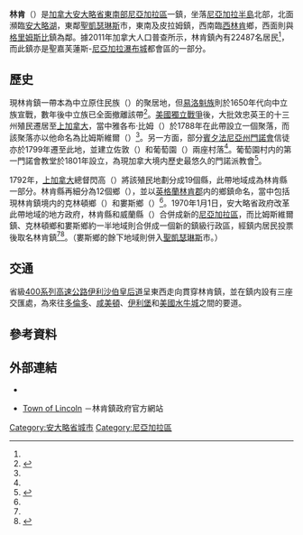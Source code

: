 {{noteTA
|1=zh-hans:凯瑟琳;zh-hk:嘉芙蓮;zh-mo:嘉芙蓮;zh-tw:凱瑟琳;
|2=zh-hans:格里姆斯比;zh-hk:兼士比;zh-mo:兼士比;zh-tw:格里姆斯比;
|3=zh-hans:锡姆科;zh-hk:閃高;zh-mo:閃高;zh-tw:錫姆科;
|4=zh-hans:哈密尔顿;zh-hk:咸美頓;zh-mo:咸美頓;zh-tw:哈密爾頓;
}}
{{Infobox settlement
|name                   = 林肯
|official_name          = 
|settlement_type        = 鎮
|other_name             = 
|native_name            = {{lang|en|Lincoln}}
|nickname               = 
|motto                  =
|image_skyline          = 
|imagesize              = 
|image_caption          = 
|image_flag             =
|flag_size              =
|image_seal             = 
|seal_size              =
|image_shield           =
|shield_size            =
|image_blank_emblem     =
|blank_emblem_size      =
|image_map              = Lincoln-niagara.png
|mapsize                = 200px
|map_caption            = 林肯在尼亞加拉區內的位置
|pushpin_map            = Canada Ontario
|pushpin_mapsize        = 200
|pushpin_map_caption    = 林肯在安大略省的位置
|latd=43 |latm=08 |latNS=N
|longd=79 |longm=26 |longEW=W
|coordinates_region     = CA-ON
|coordinates_display    = inline,title
|subdivision_type       = 國家
|subdivision_name       = {{CAN}}
|subdivision_type1      = [[加拿大行政區劃|省]]
|subdivision_name1      = {{ON}}
|subdivision_type2      = [[安大略省行政區劃|區]]
|subdivision_name2      = [[尼亞加拉區|尼亞加拉區]]
|subdivision_type3      = 
|subdivision_name3      = 
|subdivision_type4      = 
|subdivision_name4      = 
|government_type        = 
|leader_title           = 鎮長
|leader_name            = Sandra Easton 
|leader_title1          = 行政機關  
|leader_name1           = 林肯鎮議會
|leader_title2          = [[加拿大國會下議院|國會議員]]
|leader_name2           = Dean Allison（[[加拿大保守黨|保守黨]]）
|leader_title3          = [[安大略省議會|省議員]]
|leader_name3           = Tim Hudak（進步保守黨）
|leader_title4          =
|leader_name4           =
|established_title      = 聚落形成
|established_date       = 1788年
|established_title2     = 設鎮
|established_date2      = 1970年1月1日<ref name="hist"/>
|established_title3     =  
|established_date3      = 
|area_magnitude         = 
|unit_pref              = <!--Enter: Imperial, if Imperial (metric) is desired-->
|area_footnotes         = <ref name=SC11/>
|area_total_km2         =
|area_land_km2          = 162.86
|area_water_km2         =
|area_water_percent     = 
|area_urban_km2         = 
|population_as_of       = 2011年
|population_footnotes   = <ref name=SC11>{{Cite web |url=http://www12.statcan.gc.ca/census-recensement/2011/dp-pd/prof/details/page.cfm?Lang=E&Geo1=CSD&Code1=3526057&Geo2=CD&Code2=3526&Data=Count&SearchText=lincoln&SearchType=Begins&SearchPR=01&B1=All&Custom=&TABID=1 |title=2011 Census Profile |access-date=2015-01-12 |archive-date=2020-08-14 |archive-url=https://web.archive.org/web/20200814065358/https://www12.statcan.gc.ca/census-recensement/2011/dp-pd/prof/details/page.cfm?Lang=E&Geo1=CSD&Code1=3526057&Geo2=CD&Code2=3526&Data=Count&SearchText=lincoln&SearchType=Begins&SearchPR=01&B1=All&Custom=&TABID=1 |dead-url=no }}</ref>
|population_note        = 
|population_total       = 22487
|population_density_km2 = 138.1
|population_urban       =
|population_density_urban_km2 =
|timezone               = [[北美東部時區|EST]]
|utc_offset             = -5
|timezone_DST           = [[北美東部時區|EDT]]
|utc_offset_DST         = -4
|elevation_footnotes    =  <!--for references: use <ref> tags-->
|elevation_m            =
|postal_code_type       = [[加拿大郵區編號|郵區編號前綴]]
|postal_code            = L0R
|area_code              = 905
|website                = [http://www.lincoln.ca/ www.lincoln.ca]
|footnotes              =
}}

'''林肯'''（{{lang-en|Lincoln}}）是[[加拿大|加拿大]][[安大略省|安大略省]][[南安大略|東南部]][[尼亞加拉區|尼亞加拉區]]一鎮，坐落[[尼亞加拉半島|尼亞加拉半島]]北部，北面瀕臨[[安大略湖|安大略湖]]，東鄰[[聖凱瑟琳斯|聖凱瑟琳斯]]市，東南及皮拉姆鎮，西南臨[[西林肯|西林肯]]鄉，西面則與[[格里姆斯比_(安大略省)|格里姆斯比]]鎮為鄰。據2011年加拿大人口普查所示，林肯鎮內有22487名居民<ref name=SC11/>，而此鎮亦是聖嘉芙蓮斯-[[尼亞加拉瀑布城_(安大略省)|尼亞加拉瀑布城]]都會區的一部分。

== 歷史 ==
現林肯鎮一帶本為中立原住民族（{{lang|en|Neutral Nation}}）的聚居地，但[[易洛魁聯盟|易洛魁族]]則於1650年代向中立族宣戰，數年後中立族已全面撤離該帶<ref name="hist">{{Cite web |url=http://www.lincoln.library.on.ca/about#historytown |title=A brief history of the town of Lincoln |accessdate=2015-01-12 |publisher=Lincoln Public Library |archive-url=https://web.archive.org/web/20150325043118/http://www.lincoln.library.on.ca/about#historytown |archive-date=2015-03-25 |dead-url=yes }}</ref>。[[美國獨立戰爭|美國獨立戰爭]]後，大批效忠英王的十三州殖民遷居至[[上加拿大|上加拿大]]，當中雅各布·比姆（{{lang|en|Jacob Beam}}）於1788年在此帶設立一個聚落，而該聚落亦以他命名為比姆斯維爾（{{lang|en|Beamsville}}）<ref name="hist"/>。另一方面，部分[[賓夕法尼亞州|賓夕法尼亞州]][[門諾會|門諾會]]信徒亦於1799年遷至此地，並建立佐敦（{{lang|en|Jordan}}）和葡萄園（{{lang|en|Vineland}}）兩座村落<ref name="hist"/>。葡萄園村内的第一門諾會教堂於1801年設立，為現加拿大境内歷史最悠久的門諾派教會<ref>{{Cite web |url=https://uwaterloo.ca/mennonite-archives-ontario/congregations/first-mennonite-church-vineland |title=The First Mennonite Church (Vineland, ON) |accessdate=2015-01-12 |publisher=Conrad Grebel University College |archive-date=2019-10-16 |archive-url=https://web.archive.org/web/20191016124420/https://uwaterloo.ca/mennonite-archives-ontario/congregations/first-mennonite-church-vineland |dead-url=no }}</ref>。

1792年，[[上加拿大|上加拿大]]總督閃高（{{lang|en|John Graves Simcoe}}）將該殖民地劃分成19個縣，此帶地域成為林肯縣一部分。林肯縣再細分為12個鄉（{{lang|en|township}}），並以[[英格蘭|英格蘭]][[林肯郡|林肯郡]]内的鄉鎮命名，當中包括現林肯鎮境内的克林頓鄉（{{lang|en|Clinton}}）和婁斯鄉（{{lang|en|Louth}}）<ref name="hist"/>。1970年1月1日，安大略省政府改革此帶地域的地方政府，林肯縣和威蘭縣（{{lang|en|Welland County}}）合併成新的[[尼亞加拉區|尼亞加拉區]]，而比姆斯維爾鎮、克林頓鄉和婁斯鄉約一半地域則合併成一個新的鎮級行政區，經鎮内居民投票後取名林肯鎮<ref name="hist"/><ref>{{Cite web |url=http://www.lincoln.ca/content/about-lincoln-0 |title=LINCOLN:  The Story of an Ontario Town |accessdate=2015-01-12 |publisher=林肯鎮政府 |deadurl=yes |archiveurl=https://web.archive.org/web/20150115004627/http://www.lincoln.ca/content/about-lincoln-0 |archivedate=2015年1月15日 |df= }}</ref>。（婁斯鄉的餘下地域則併入[[聖凱瑟琳斯|聖凱瑟琳斯]]市。）

== 交通 ==
省級[[400系列公路|400系列]][[高速公路|高速公路]][[伊利沙伯皇后道|伊利沙伯皇后道]]呈東西走向貫穿林肯鎮，並在鎮内設有三座交匯處，為來往[[多倫多|多倫多]]、[[哈密爾頓_(安大略)|咸美頓]]、[[伊利堡|伊利堡]]和[[美國|美國]][[水牛城|水牛城]]之間的要道。

== 參考資料 ==
{{reflist}}

== 外部連結 ==
*{{Commons-inline|Category:Lincoln, Ontario|林肯鎮}}
*{{en}}[http://www.lincoln.ca/ Town of Lincoln] {{Wayback|url=http://www.lincoln.ca/ |date=20210308224131 }}－林肯鎮政府官方網站

[[Category:安大略省城市|Category:安大略省城市]]
[[Category:尼亞加拉區|Category:尼亞加拉區]]
